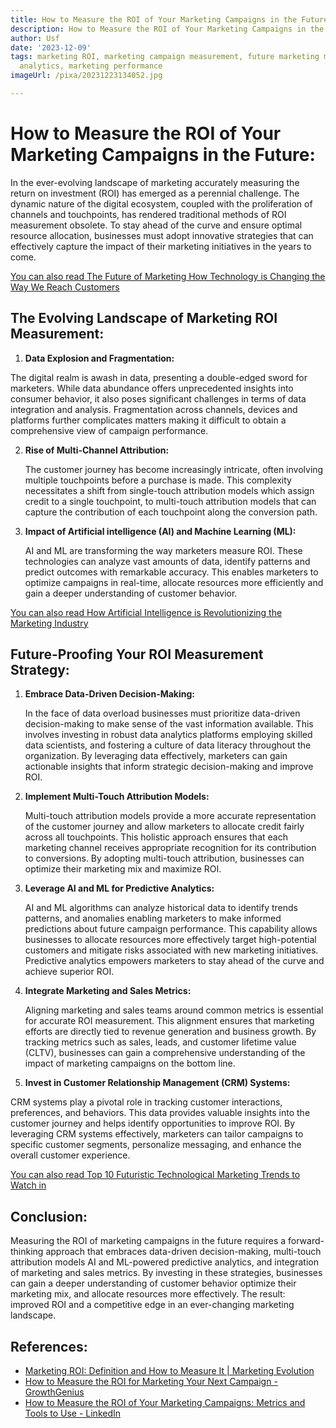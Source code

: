 ```yaml
---
title: How to Measure the ROI of Your Marketing Campaigns in the Future
description: How to Measure the ROI of Your Marketing Campaigns in the Future
author: Usf
date: '2023-12-09'
tags: marketing ROI, marketing campaign measurement, future marketing metrics, marketing
  analytics, marketing performance
imageUrl: /pixa/20231223134052.jpg

---
```

# How to Measure  the ROI  of Your Marketing Campaigns in the Future:

In the ever-evolving landscape of marketing accurately measuring the return on investment  (ROI) has emerged as a perennial challenge. The  dynamic nature of the digital ecosystem, coupled with the proliferation of channels and touchpoints, has rendered traditional methods of ROI measurement obsolete. To stay ahead of the  curve and ensure optimal resource  allocation, businesses must adopt innovative strategies that  can effectively capture the impact of  their marketing initiatives in the years to come.

[You can also read  The Future of Marketing How Technology is Changing the Way We Reach Customers](The%20Future%20of%20Marketing%20How%20Technology%20is%20Changing%20the%20Way%20We%20Reach%20Customers)


##  The Evolving Landscape  of Marketing ROI Measurement:

1.  **Data Explosion and Fragmentation:**

   The digital realm is awash in data, presenting a double-edged sword for marketers. While data  abundance offers unprecedented insights into consumer behavior, it also poses significant challenges in terms of data integration and analysis. Fragmentation across channels, devices and  platforms further complicates matters making it difficult to obtain a comprehensive view of campaign performance.

2. **Rise of Multi-Channel Attribution:**

    The customer journey has become increasingly intricate, often involving multiple touchpoints before a purchase is made. This complexity necessitates a shift  from single-touch attribution models which assign credit to a  single touchpoint, to multi-touch attribution models  that can capture the  contribution of each touchpoint  along the conversion path.

3. **Impact of Artificial  intelligence (AI) and Machine Learning (ML):**

   AI and  ML  are transforming the way marketers  measure ROI. These technologies can analyze vast amounts of data, identify patterns and predict outcomes with remarkable accuracy. This enables marketers to optimize campaigns in real-time,  allocate resources more efficiently and gain a deeper understanding of customer behavior.

[You  can also read How Artificial Intelligence is Revolutionizing  the Marketing Industry](How%20Artificial%20Intelligence%20is%20Revolutionizing%20the%20Marketing%20Industry)


## Future-Proofing Your ROI Measurement Strategy:

1. **Embrace Data-Driven Decision-Making:**

   In the face of data overload businesses must prioritize data-driven decision-making to make sense of the vast information available. This involves investing in robust  data analytics platforms employing skilled data scientists, and fostering a culture of data literacy throughout the organization. By leveraging data effectively, marketers can gain actionable insights that inform strategic  decision-making and improve ROI.

2. **Implement Multi-Touch Attribution Models:**

   Multi-touch attribution models provide a  more accurate representation of the customer journey and allow marketers  to allocate credit fairly across all touchpoints. This  holistic approach ensures that each marketing channel receives appropriate recognition for its contribution to conversions. By adopting multi-touch attribution,  businesses  can optimize  their marketing mix and maximize ROI.

3. **Leverage AI and ML for Predictive Analytics:**

   AI  and  ML algorithms can analyze  historical data to identify trends patterns,  and anomalies  enabling marketers to make informed predictions about future campaign performance. This capability allows  businesses  to allocate resources more effectively target high-potential customers  and mitigate  risks associated with new marketing initiatives.  Predictive analytics empowers marketers to  stay ahead of the curve and achieve superior ROI.

4. **Integrate Marketing and Sales Metrics:**

   Aligning marketing and sales teams around common metrics is essential for accurate ROI measurement.  This alignment ensures that marketing  efforts are directly tied  to revenue generation and business  growth.  By tracking metrics such as  sales, leads, and customer lifetime value (CLTV), businesses can gain a comprehensive understanding  of the impact of  marketing campaigns on the bottom line.

5.  **Invest in Customer Relationship Management (CRM) Systems:**

   CRM  systems  play a pivotal  role in tracking customer interactions, preferences, and behaviors. This data provides valuable insights into the customer journey and helps identify opportunities to improve ROI. By leveraging CRM  systems effectively,  marketers can tailor campaigns to specific customer segments, personalize messaging, and enhance  the  overall customer experience.

[You can also read Top  10 Futuristic Technological Marketing Trends to Watch in](Top%2010%20Futuristic%20Technological%20Marketing%20Trends%20to%20Watch%20in)


## Conclusion:

Measuring the ROI of marketing campaigns in the future requires a forward-thinking approach that embraces data-driven decision-making, multi-touch attribution models AI and ML-powered predictive  analytics, and integration of marketing and sales metrics. By investing in these strategies, businesses  can gain a deeper understanding of customer behavior optimize  their marketing mix, and  allocate resources more effectively. The result: improved ROI and a competitive edge in an ever-changing marketing  landscape.

## References:
- [Marketing ROI: Definition and How to Measure It | Marketing Evolution](https://www.marketingevolution.com/marketing-essentials/marketing-roi)
- [How to Measure the ROI for Marketing Your Next Campaign - GrowthGenius](https://www.growthgenius.com/blog/how-to-measure-the-roi-for-marketing-your-next-campaign)
- [How to Measure the ROI of Your Marketing Campaigns: Metrics and Tools to Use - LinkedIn](https://www.linkedin.com/pulse/how-measure-roi-your-marketing-campaigns-metrics-tools-madhu-jena)
